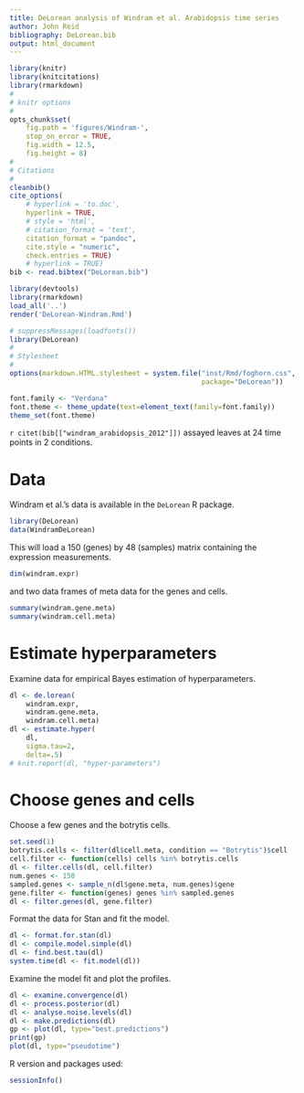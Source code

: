 ```yaml
---
title: DeLorean analysis of Windram et al. Arabidopsis time series
author: John Reid
bibliography: DeLorean.bib
output: html_document
---
```


<!--
%\VignetteEngine{knitr::rmarkdown}
%\VignetteIndexEntry{DeLorean analysis of Arabidopsis time series}
-->


```r
library(knitr)
library(knitcitations)
library(rmarkdown)
#
# knitr options
#
opts_chunk$set(
    fig.path = 'figures/Windram-',
    stop_on_error = TRUE,
    fig.width = 12.5,
    fig.height = 8)
#
# Citations
#
cleanbib()
cite_options(
    # hyperlink = 'to.doc',
    hyperlink = TRUE,
    # style = 'html',
    # citation_format = 'text',
    citation_format = "pandoc",
    cite.style = "numeric",
    check.entries = TRUE)
    # hyperlink = TRUE)
bib <- read.bibtex("DeLorean.bib")

```

```r
library(devtools)
library(rmarkdown)
load_all('..')
render('DeLorean-Windram.Rmd')

```

```r
# suppressMessages(loadfonts())
library(DeLorean)
#
# Stylesheet
#
options(markdown.HTML.stylesheet = system.file("inst/Rmd/foghorn.css",
                                               package="DeLorean"))

```

```r
font.family <- "Verdana"
font.theme <- theme_update(text=element_text(family=font.family))
theme_set(font.theme)

```



`r citet(bib[["windram_arabidopsis_2012"]])` assayed leaves at 24 time points
in 2 conditions.


# Data

Windram et al.'s data is available in the `DeLorean` R package.
```r
library(DeLorean)
data(WindramDeLorean)

```


This will load a 150 (genes) by 48 (samples) matrix containing the expression
measurements.
```r
dim(windram.expr)
```
and two data frames of meta data for the genes and cells.
```r
summary(windram.gene.meta)
summary(windram.cell.meta)
```


# Estimate hyperparameters

Examine data for empirical Bayes estimation of hyperparameters.
```r
dl <- de.lorean(
    windram.expr,
    windram.gene.meta,
    windram.cell.meta)
dl <- estimate.hyper(
    dl,
    sigma.tau=2,
    delta=.5)
# knit.report(dl, "hyper-parameters")

```


# Choose genes and cells

Choose a few genes and the botrytis cells.
```r
set.seed(1)
botrytis.cells <- filter(dl$cell.meta, condition == "Botrytis")$cell
cell.filter <- function(cells) cells %in% botrytis.cells
dl <- filter.cells(dl, cell.filter)
num.genes <- 150
sampled.genes <- sample_n(dl$gene.meta, num.genes)$gene
gene.filter <- function(genes) genes %in% sampled.genes
dl <- filter.genes(dl, gene.filter)

```


Format the data for Stan and fit the model.
```r
dl <- format.for.stan(dl)
dl <- compile.model.simple(dl)
dl <- find.best.tau(dl)
system.time(dl <- fit.model(dl))
```


Examine the model fit and plot the profiles.
```r
dl <- examine.convergence(dl)
dl <- process.posterior(dl)
dl <- analyse.noise.levels(dl)
dl <- make.predictions(dl)
gp <- plot(dl, type="best.predictions")
print(gp)
plot(dl, type="pseudotime")

```


R version and packages used:
```r
sessionInfo()
```
